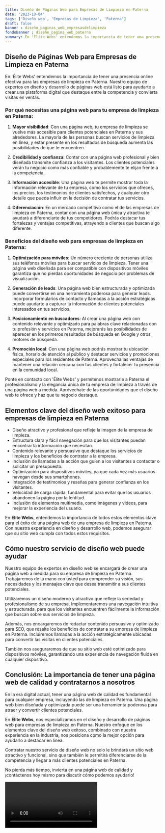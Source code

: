```yaml
---
title: Diseño de Páginas Web para Empresas de Limpieza en Paterna
date: '2023-10-04'
tags: ['Diseño web', 'Empresas de Limpieza', 'Paterna']
draft: false
banner : diseño_paginas_web_empresasdelimpieza
fondoBanner : diseño_pagina_web_paterna
summary: En 'Élite Webs' entendemos la importancia de tener una presencia online efectiva para las empresas de limpieza en Paterna. Nuestro equipo de expertos en diseño y desarrollo de páginas web está listo para ayudarte a crear una plataforma digital que destaque entre la competencia y convierta visitas en ventas.
---
```


## Diseño de Páginas Web para Empresas de Limpieza en Paterna

En 'Élite Webs' entendemos la importancia de tener una presencia online efectiva para las empresas de limpieza en Paterna. Nuestro equipo de expertos en diseño y desarrollo de páginas web está listo para ayudarte a crear una plataforma digital que destaque entre la competencia y convierta visitas en ventas.

### Por qué necesitas una página web para tu empresa de limpieza en Paterna:

1. **Mayor visibilidad**: Con una página web, tu empresa de limpieza se vuelve más accesible para clientes potenciales en Paterna y sus alrededores. La mayoría de las personas buscan servicios de limpieza en línea, y estar presente en los resultados de búsqueda aumenta las posibilidades de que te encuentren.

2. **Credibilidad y confianza**: Contar con una página web profesional y bien diseñada transmite confianza a los visitantes. Los clientes potenciales verán tu negocio como más confiable y probablemente te elijan frente a la competencia.

3. **Información accesible**: Una página web te permite mostrar toda la información relevante de tu empresa, como los servicios que ofreces, los precios, los testimonios de clientes satisfechos, y cualquier otro detalle que pueda influir en la decisión de contratar tus servicios.

4. **Diferenciación**: En un mercado competitivo como el de las empresas de limpieza en Paterna, contar con una página web única y atractiva te ayudará a diferenciarte de tus competidores. Podrás destacar tus fortalezas y ventajas competitivas, atrayendo a clientes que buscan algo diferente.

### Beneficios del diseño web para empresas de limpieza en Paterna:

1. **Optimización para móviles**: Un número creciente de personas utiliza sus teléfonos móviles para buscar servicios de limpieza. Tener una página web diseñada para ser compatible con dispositivos móviles garantiza que no pierdas oportunidades de negocio por problemas de visualización.

2. **Generación de leads**: Una página web bien estructurada y optimizada puede convertirse en una herramienta poderosa para generar leads. Incorporar formularios de contacto y llamadas a la acción estratégicas puede ayudarte a capturar la información de clientes potenciales interesados en tus servicios.

3. **Posicionamiento en buscadores**: Al crear una página web con contenido relevante y optimizado para palabras clave relacionadas con tu profesión y servicios en Paterna, mejorarás las posibilidades de aparecer en los primeros resultados de búsqueda en Google y otros motores de búsqueda.

4. **Promoción local**: Con una página web podrás mostrar tu ubicación física, horario de atención al público y destacar servicios y promociones especiales para los residentes de Paterna. Aprovecha las ventajas de mantener una relación cercana con tus clientes y fortalecer tu presencia en la comunidad local.

Ponte en contacto con 'Élite Webs' y permítenos mostrarle a Paterna el profesionalismo y la elegancia única de tu empresa de limpieza a través de una página web a medida. Apróvechate de las oportunidades que el diseño web te ofrece y haz que tu negocio destaque.

<GifSeo />

<Cta />

## Elementos clave del diseño web exitoso para empresas de limpieza en Paterna

- Diseño atractivo y profesional que refleje la imagen de la empresa de limpieza.
- Estructura clara y fácil navegación para que los visitantes puedan encontrar la información que necesitan.
- Contenido relevante y persuasivo que destaque los servicios de limpieza y los beneficios de contratar a la empresa.
- Inclusión de llamadas a la acción que guíen a los visitantes a contactar o solicitar un presupuesto.
- Optimización para dispositivos móviles, ya que cada vez más usuarios navegan desde sus smartphones.
- Integración de testimonios y reseñas para generar confianza en los visitantes.
- Velocidad de carga rápida, fundamental para evitar que los usuarios abandonen la página por la lentitud.
- Inclusión de elementos multimedia, como imágenes y videos, para mejorar la experiencia del usuario.

En **Élite Webs**, entendemos la importancia de todos estos elementos clave para el éxito de una página web de una empresa de limpieza en Paterna. Con nuestra experiencia en diseño y desarrollo web, podemos asegurar que su sitio web cumpla con todos estos requisitos.

## Cómo nuestro servicio de diseño web puede ayudar

Nuestro equipo de expertos en diseño web se encargará de crear una página web a medida para su empresa de limpieza en Paterna. Trabajaremos de la mano con usted para comprender su visión, sus necesidades y los mensajes clave que desea transmitir a sus clientes potenciales.

Utilizaremos un diseño moderno y atractivo que refleje la seriedad y profesionalismo de su empresa. Implementaremos una navegación intuitiva y estructurada, para que los visitantes encuentren fácilmente la información que buscan sobre sus servicios de limpieza.

Además, nos encargaremos de redactar contenido persuasivo y optimizado para SEO, que resalte los beneficios de contratar a su empresa de limpieza en Paterna. Incluiremos llamadas a la acción estratégicamente ubicadas para convertir las visitas en clientes potenciales.

También nos aseguraremos de que su sitio web esté optimizado para dispositivos móviles, garantizando una experiencia de navegación fluida en cualquier dispositivo.

## Conclusión: La importancia de tener una página web de calidad y contratarnos a nosotros

En la era digital actual, tener una página web de calidad es fundamental para cualquier empresa, incluyendo las de limpieza en Paterna. Una página web bien diseñada y optimizada puede ser una herramienta poderosa para atraer y convertir clientes potenciales.

En **Élite Webs**, nos especializamos en el diseño y desarrollo de páginas web para empresas de limpieza en Paterna. Nuestro enfoque en los elementos clave del diseño web exitoso, combinado con nuestra experiencia en la industria, nos posiciona como la mejor opción para ayudarlo a destacar en línea.

Contratar nuestro servicio de diseño web no solo le brindará un sitio web atractivo y funcional, sino que también le permitirá diferenciarse de la competencia y llegar a más clientes potenciales en Paterna.

No pierda más tiempo, invierta en una página web de calidad y ¡contáctenos hoy mismo para discutir cómo podemos ayudarlo!

<Video />

<CtaBot job='Empresas de Limpieza' city='Paterna'/>

<Gmaps query='Paterna+españa+maps' />